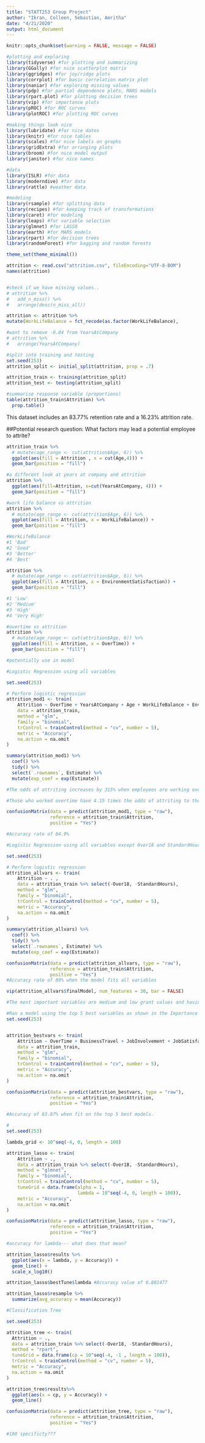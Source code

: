 ```yaml
---
title: "STATT253 Group Project"
author: "Ikran, Colleen, Sebastian, Amritha"
date: "4/21/2020"
output: html_document
---
```



```r
knitr::opts_chunk$set(warning = FALSE, message = FALSE)
```

```r
#plotting and exploring
library(tidyverse) #for plotting and summarizing
library(GGally) #for nice scatterplot matrix 
library(ggridges) #for joy/ridge plots
library(corrplot) #for basic correlation matrix plot
library(naniar) #for exploring missing values
library(pdp) #for partial dependence plots, MARS models
library(rpart.plot) #for plotting decision trees
library(vip) #for importance plots
library(pROC) #for ROC curves
library(plotROC) #for plotting ROC curves

#making things look nice
library(lubridate) #for nice dates
library(knitr) #for nice tables
library(scales) #for nice labels on graphs
library(gridExtra) #for arranging plots
library(broom) #for nice model output
library(janitor) #for nice names

#data
library(ISLR) #for data
library(moderndive) #for data
library(rattle) #weather data

#modeling
library(rsample) #for splitting data
library(recipes) #for keeping track of transformations
library(caret) #for modeling
library(leaps) #for variable selection
library(glmnet) #for LASSO
library(earth) #for MARS models
library(rpart) #for decision trees
library(randomForest) #for bagging and random forests

theme_set(theme_minimal())
```

```r
attrition <- read.csv("attrition.csv", fileEncoding="UTF-8-BOM")
names(attrition)


#check if we have missing values..
# attrition %>%
#   add_n_miss() %>%
#   arrange(desc(n_miss_all))

attrition <- attrition %>% 
mutate(WorkLifeBalance = fct_recode(as.factor(WorkLifeBalance),                                  Bad = "1", Good = "2", Better = "3", Best = "4"))

#want to remove -0.04 from YearsAtCompany
# attrition %>%
#   arrange(YearsAtCompany)

#split into training and testing
set.seed(253)
attrition_split <- initial_split(attrition, prop = .7)

attrition_train <- training(attrition_split)
attrition_test <- testing(attrition_split)
```
```r
#summarise response variable (proportions)
table(attrition_train$Attrition) %>%
  prop.table()
```

This dataset includes an 83.77% retention rate and a 16.23% attrition rate.

##Potential research question: What factors may lead a potential employee to attrite?

```r
attrition_train %>%
  # mutate(age_range <- cut(attrition$Age, 6)) %>%
  ggplot(aes(fill = Attrition , x = cut(Age,4))) +
  geom_bar(position = "fill")
```

```r
#a different look at years at company and attrition
attrition %>%
  ggplot(aes(fill=Attrition, x=cut(YearsAtCompany, 4))) +
  geom_bar(position = "fill")
```



```r
#work life balance vs attrition
attrition %>%
  # mutate(age_range <- cut(attrition$Age, 6)) %>%
  ggplot(aes(fill = Attrition, x = WorkLifeBalance)) +
  geom_bar(position = "fill")

#WorkLifeBalance 
#1 'Bad'
#2 'Good'
#3 'Better'
#4 'Best'
```

```r
attrition %>%
  # mutate(age_range <- cut(attrition$Age, 6)) %>%
  ggplot(aes(fill = Attrition, x = EnvironmentSatisfaction)) +
  geom_bar(position = "fill")

#1 'Low'
#2 'Medium'
#3 'High'
#4 'Very High'
```

```r
#overtime vs attrition
attrition %>%
  # mutate(age_range <- cut(attrition$Age, 6)) %>%
  ggplot(aes(fill = Attrition, x = OverTime)) +
  geom_bar(position = "fill")

#potentially use in model
```



```r
#Logistic Regression using all variables

set.seed(253)

# Perform logistic regression
attrition_mod1 <- train(
    Attrition ~ OverTime + YearsAtCompany + Age + WorkLifeBalance + EnvironmentSatisfaction ,
    data = attrition_train,
    method = "glm",
    family = "binomial",
    trControl = trainControl(method = "cv", number = 5),
    metric = "Accuracy",
    na.action = na.omit
)

summary(attrition_mod1) %>% 
  coef() %>% 
  tidy() %>% 
  select(`.rownames`, Estimate) %>% 
  mutate(exp_coef = exp(Estimate))

#The odds of attriting increases by 315% when employees are working overtime. For every increase in Age, the odds of attrition decreases by 5% holding all other variables constant.

#Those who worked overtime have 4.15 times the odds of attriting to those who don't work overtime. 
```

```r

confusionMatrix(data = predict(attrition_mod1, type = "raw"),
                reference = attrition_train$Attrition, 
                positive = "Yes") 

#Accuracy rate of 84.9%
```


```r
#Logistic Regression using all variables except Over18 and StandardHours. These two variables only have one factor. 

set.seed(253)

# Perform logistic regression
attrition_allvars <- train(
    Attrition ~ . ,
    data = attrition_train %>% select(-Over18, -StandardHours),
    method = "glm",
    family = "binomial",
    trControl = trainControl(method = "cv", number = 5),
    metric = "Accuracy",
    na.action = na.omit
)

summary(attrition_allvars) %>% 
  coef() %>% 
  tidy() %>% 
  select(`.rownames`, Estimate) %>% 
  mutate(exp_coef = exp(Estimate))
```


```r
confusionMatrix(data = predict(attrition_allvars, type = "raw"),
                reference = attrition_train$Attrition, 
                positive = "Yes") 
#Accuracy rate of 89% when the model fits all variables
```


```r

vip(attrition_allvars$finalModel, num_features = 30, bar = FALSE)

#The most important variables are medium and low grant values and having zero unsuccesssful grants.
```

```r
#Ran a model using the top 5 best variables as shown in the Importance plot above.
set.seed(253)


attrition_bestvars <- train(
    Attrition ~ OverTime + BusinessTravel + JobInvolvement + JobSatisfaction + EnvironmentSatisfaction  ,
    data = attrition_train,
    method = "glm",
    family = "binomial",
    trControl = trainControl(method = "cv", number = 5),
    metric = "Accuracy",
    na.action = na.omit
)
```

```r
confusionMatrix(data = predict(attrition_bestvars, type = "raw"),
                reference = attrition_train$Attrition, 
                positive = "Yes") 

#Accuracy of 83.87% when fit on the top 5 best models. 
```




```r
#
set.seed(253)

lambda_grid <- 10^seq(-4, 0, length = 100)

attrition_lasso <- train(
    Attrition ~ .,
    data = attrition_train %>% select(-Over18, -StandardHours),
    method = "glmnet",
    family = "binomial",
    trControl = trainControl(method = "cv", number = 5),
    tuneGrid = data.frame(alpha = 1, 
                          lambda = 10^seq(-4, 0, length = 100)),
    metric = "Accuracy",
    na.action = na.omit
)

```

```r
confusionMatrix(data = predict(attrition_lasso, type = "raw"),
                reference = attrition_train$Attrition, 
                positive = "Yes") 

#accuracy for lambda--- what does that mean?
```



```r
attrition_lasso$results %>% 
  ggplot(aes(x = lambda, y = Accuracy)) +
  geom_line() +
  scale_x_log10() 

attrition_lasso$bestTune$lambda #Accuracy value of 0.881477

attrition_lasso$resample %>% 
  summarize(avg_accuracy = mean(Accuracy))

```



```r
#Classification Tree 

set.seed(253)

attrition_tree <- train(
  Attrition ~ .,
  data = attrition_train %>% select(-Over18, -StandardHours),
  method = "rpart",
  tuneGrid = data.frame(cp = 10^seq(-4, -1 , length = 100)),
  trControl = trainControl(method = "cv", number = 5),
  metric = "Accuracy",
  na.action = na.omit
)
```


```r
attrition_tree$results%>%
  ggplot(aes(x = cp, y = Accuracy)) +
  geom_line()
```


```r
confusionMatrix(data = predict(attrition_tree, type = "raw"),
                reference = attrition_train$Attrition, 
                positive = "Yes") 

#100 specificty??? 
``` 

